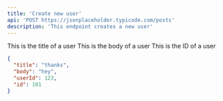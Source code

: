 ```yaml
---
title: 'Create new user'
api: 'POST https://jsonplaceholder.typicode.com/posts'
description: 'This endpoint creates a new user'
---
```

 
 <ParamField body="title" type="string">
  This is the title of a user
</ParamField>

<ParamField body="body" type="string">
  This is the body of a user
</ParamField>

<ParamField body="userId" type="int">
  This is the ID of a user
</ParamField>

<ResponseExample>

```json Response
{
  "title": "thanks",
  "body": "hey",
  "userId": 123,
  "id": 101
}
```

</ResponseExample>
